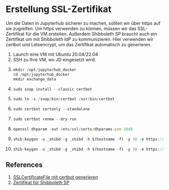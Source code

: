 # Erstellung SSL-Zertifikat
Um die Daten in Jupyterhub sicherer zu machen, sollten wir über https auf sie zugreifen. 
Um https verwenden zu können, müssen wir das SSL-Zertifikat für die VM erstellen. 
Außerdem Shibboleth SP braucht auch ein Zertifikat um mit Shibboleth IdP zu kommunizieren.
Hier verwenden wir certbot und Letsencrypt, um das Zertifikat automatisch zu generieren. 
 
1.  Launch eine VM mit Ubuntu 20.04/22.04 
2.  SSH zu Ihre VM, wo JD eingesetzt wird. 
3.  ```js copy
    mkdir /opt/jupyterhub_docker
    cd /opt/jupyterhub_docker
    mkdir exchange_data
    ```
4.	```js copy
    sudo snap install --classic certbot
    ```
5.	```js copy
    sudo ln -s /snap/bin/certbot /usr/bin/certbot
    ```
6.	```js copy
    sudo certbot certonly --standalone
    ```
7.  ```js copy
    sudo certbot renew --dry-run
    ```
5.	```js copy
    openssl dhparam -out /etc/ssl/certs/dhparams.pem 2048
    ```
6.  ```js copy
    shib-keygen -u _shibd -g _shibd -h $(hostname -f) -y 30 -e https://$(hostname -f)/shibboleth -n sp-signing -f
    ```
7.  ```js copy
    shib-keygen -u _shibd -g _shibd -h $(hostname -f) -y 30 -e https://$(hostname -f)/shibboleth -n sp-encrypt -f
    ```
## References

1. [SSLCertificateFile mit certbot generieren](https://certbot.eff.org/instructions?ws=other&os=ubuntufocal)
2. [Zertifikat für Shibboleth SP](https://github.com/ConsortiumGARR/idem-tutorials/blob/master/idem-fedops/HOWTO-Shibboleth/Service%20Provider/Debian/HOWTO%20Install%20and%20Configure%20a%20Shibboleth%20SP%20v3.x%20on%20Debian-Ubuntu%20Linux.md)